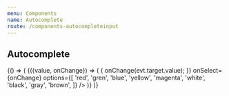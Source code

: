 ```yaml
---
menu: Components
name: Autocomplete
route: /components-autocompleteinput
---
```


## Autocomplete



<Playground>
  {() => (
      <WithState>
        {({value, onChange}) => (
          <Pane>
            <AutocompleteInput
              placeholder="Type..."
              value={value}
              onChange={evt => {
                onChange(evt.target.value);
              }}
              onSelect={onChange}
              options={[
                'red',
                'gren',
                'blue',
                'yellow',
                'magenta',
                'white',
                'black',
                'gray',
                'brown',
              ]}
            />
          </Pane>
        )}
      </WithState>
  )}
</Playground>


<PropsTable of={AutocompleteInput} />
